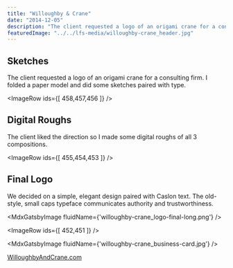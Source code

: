 ```yaml
---
title: "Willoughby & Crane"
date: "2014-12-05"
description: "The client requested a logo of an origami crane for a consulting firm."
featuredImage: "../../lfs-media/willoughby-crane_header.jpg"
---
```



## Sketches

The client requested a logo of an origami crane for a consulting firm. I folded a paper model and did some sketches paired with type.

<ImageRow ids={[ 458,457,456 ]} />

## Digital Roughs

The client liked the direction so I made some digital roughs of all 3 compositions.

<ImageRow ids={[ 455,454,453 ]} />

## Final Logo

We decided on a simple, elegant design paired with Caslon text. The old-style, small caps typeface communicates authority and trustworthiness.

<MdxGatsbyImage fluidName={'willoughby-crane_logo-final-long.png'} />

<ImageRow ids={[ 452,451 ]} />

<MdxGatsbyImage fluidName={'willoughby-crane_business-card.jpg'} />

[WilloughbyAndCrane.com](http://www.willoughbyandcrane.com/)
